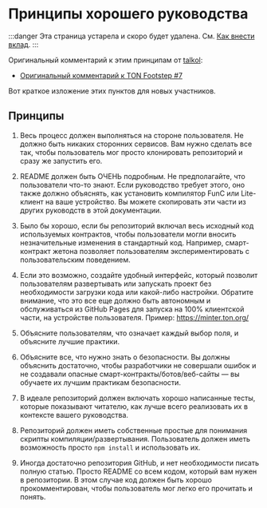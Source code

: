 
# Принципы хорошего руководства

:::danger
Эта страница устарела и скоро будет удалена.
См. [Как внести вклад](/v3/contribute/).
:::

Оригинальный комментарий к этим принципам от [talkol](https://github.com/talkol):

* [Оригинальный комментарий к TON Footstep #7](https://github.com/ton-society/ton-footsteps/issues/7#issuecomment-1187581181)

Вот краткое изложение этих пунктов для новых участников.

## Принципы

1. Весь процесс должен выполняться на стороне пользователя. Не должно быть никаких сторонних сервисов. Вам нужно сделать все так, чтобы пользователь мог просто клонировать репозиторий и сразу же запустить его.

2. README должен быть ОЧЕНЬ подробным. Не предполагайте, что пользователи что-то знают. Если руководство требует этого, оно также должно объяснять, как установить компилятор FunC или Lite-клиент на ваше устройство. Вы можете скопировать эти части из других руководств в этой документации.

3. Было бы хорошо, если бы репозиторий включал весь исходный код используемых контрактов, чтобы пользователи могли вносить незначительные изменения в стандартный код. Например, смарт-контракт жетона позволяет пользователям экспериментировать с пользовательским поведением.

4. Если это возможно, создайте удобный интерфейс, который позволит пользователям развертывать или запускать проект без необходимости загрузки кода или какой-либо настройки. Обратите внимание, что это все еще должно быть автономным и обслуживаться из GitHub Pages для запуска на 100% клиентской части, на устройстве пользователя. Пример: https://minter.ton.org/

5. Объясните пользователям, что означает каждый выбор поля, и объясните лучшие практики.

6. Объясните все, что нужно знать о безопасности. Вы должны объяснить достаточно, чтобы разработчики не совершали ошибок и не создавали опасные смарт-контракты/ботов/веб-сайты — вы обучаете их лучшим практикам безопасности.

7. В идеале репозиторий должен включать хорошо написанные тесты, которые показывают читателю, как лучше всего реализовать их в контексте вашего руководства.

8. Репозиторий должен иметь собственные простые для понимания скрипты компиляции/развертывания. Пользователь должен иметь возможность просто `npm install` и использовать их.

9. Иногда достаточно репозитория GitHub, и нет необходимости писать полную статью. Просто README со всем кодом, который вам нужен в репозитории. В этом случае код должен быть хорошо прокомментирован, чтобы пользователь мог легко его прочитать и понять.

<Feedback />
